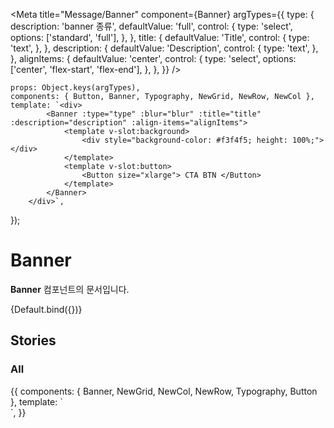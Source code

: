 
<Meta
	title="Message/Banner"
	component={Banner}
	argTypes={{
		type: {
			description: 'banner 종류',
			defaultValue: 'full',
			control: {
				type: 'select',
				options: ['standard', 'full'],
			},
		},
		title: {
			defaultValue: 'Title',
			control: {
				type: 'text',
			},
		},
		description: {
			defaultValue: 'Description',
			control: {
				type: 'text',
			},
		},
		alignItems: {
			defaultValue: 'center',
			control: {
				type: 'select',
				options: ['center', 'flex-start', 'flex-end'],
			},
		},
	}}
/>

	props: Object.keys(argTypes),
	components: { Button, Banner, Typography, NewGrid, NewRow, NewCol },
	template: `<div>
            <Banner :type="type" :blur="blur" :title="title" :description="description" :align-items="alignItems">
                <template v-slot:background>
                    <div style="background-color: #f3f4f5; height: 100%;"></div>
                </template>
                <template v-slot:button>
                    <Button size="xlarge"> CTA BTN </Button>
                </template>
            </Banner>
        </div>`,
});

# Banner

**Banner** 컴포넌트의 문서입니다.

<Story name="Default" height="100px">
	{Default.bind({})}
</Story>

<ArgsTable story="Default" />

## Stories

### All

<Canvas>
	<Story name="All" height="500px">
		{{
			components: { Banner, NewGrid, NewCol, NewRow, Typography, Button },
			template: `<div>
                <Banner type="standard" title="Title" description="Description" blur>
                <template v-slot:background>
                    <div style="background-color: #f3f4f5; height: 100%;"></div>
                </template>
                <template v-slot:button>
                    <Button size="xlarge"> CTA BTN </Button>
                </template>
            </Banner>
            <Banner class="mt-40" type="full" title="Title" description="Description" blur>
                <template v-slot:background>
                    <div style="background-color: #f3f4f5; height: 100%;"></div>
                </template>
                <template v-slot:button>
                    <Button size="xlarge"> CTA BTN </Button>
                </template>
            </Banner>
            </div>`,
		}}
	</Story>
</Canvas>
